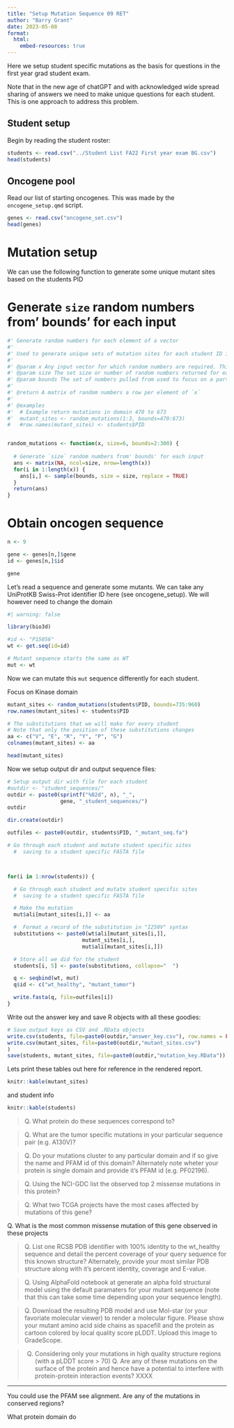```yaml
---
title: "Setup Mutation Sequence 09 RET"
author: "Barry Grant"
date: 2023-05-08
format:
  html:
    embed-resources: true
---
```


Here we setup student specific mutations as the basis for questions in the first year grad student exam.

Note that in the new age of chatGPT and with acknowledged wide spread sharing of answers we need to make unique questions for each student. This is one approach to address this problem. 

## Student setup

Begin by reading the student roster:

```r
students <- read.csv("../Student List FA22 First year exam BG.csv")
head(students)
```


## Oncogene pool

Read our list of starting oncogenes. This was made by the `oncogene_setup.qmd` script.

```r
genes <- read.csv("oncogene_set.csv")
head(genes)
```

# Mutation setup

We can use the following function to generate some unique mutant sites based on the students PID

# Generate `size` random numbers from' bounds' for each input 

```r

#' Generate random numbers for each element of a vector  
#'
#' Used to generate unique sets of mutation sites for each student ID in first year exam setup
#' 
#' @param x Any input vector for which random numbers are required. This can be numeric or character.
#' @param size The set size or number of random numbers returned for each element of `x`
#' @param bounds The set of numbers pulled from used to focus on a particular doman for example
#'
#' @return A matrix of random numbers a row per element of `x`
#'
#' @examples
#'  # Example return mutations in domain 470 to 673
#'  mutant_sites <- random_mutations(1:3, bounds=470:673)
#   #row.names(mutant_sites) <- students$PID


random_mutations <- function(x, size=6, bounds=2:300) {
  
  # Generate `size` random numbers from' bounds' for each input 
  ans <- matrix(NA, ncol=size, nrow=length(x))
  for(i in 1:length(x)) {
    ans[i,] <- sample(bounds, size = size, replace = TRUE)
  }
  return(ans)
}

```



# Obtain oncogen sequence 

```r
n <- 9

gene <- genes[n,]$gene
id <- genes[n,]$id

gene
```

Let's read a sequence and generate some mutants. We can take any UniProtKB Swiss-Prot identifier ID here (see oncogene_setup). We will however need to change the domain 

```r
#| warning: false

library(bio3d)

#id <- "P15056" 
wt <- get.seq(id=id)
```


```r
# Mutant sequence starts the same as WT
mut <- wt
```

Now we can mutate this `mut` sequence differently for each student.

Focus on Kinase domain
```r

mutant_sites <- random_mutations(students$PID, bounds=735:960)
row.names(mutant_sites) <- students$PID

# The substitutions that we will make for every student
# Note that only the position of these substitutions changes
aa <- c("V", "E", "R", "Y", "P", "G")
colnames(mutant_sites) <- aa

head(mutant_sites)
```



Now we setup output dir and output sequence files:


```r
# Setup output dir with file for each student
#outdir <- "student_sequences/"
outdir <- paste0(sprintf("%02d", n), "_",
                 gene, "_student_sequences/")
outdir

dir.create(outdir)

outfiles <- paste0(outdir, students$PID, "_mutant_seq.fa")

```


```r
# Go through each student and mutate student specific sites
  #  saving to a student specific FASTA file



for(i in 1:nrow(students)) {

  # Go through each student and mutate student specific sites
  #  saving to a student specific FASTA file

  # Make the mutation
  mut$ali[mutant_sites[i,]] <- aa

  #  Format a record of the substitution in "I250V" syntax
  substitutions <- paste0(wt$ali[mutant_sites[i,]], 
                        mutant_sites[i,], 
                        mut$ali[mutant_sites[i,]])

  # Store all we did for the student
  students[i, 5] <- paste(substitutions, collapse="  ")

  q <- seqbind(wt, mut)
  q$id <- c("wt_healthy", "mutant_tumor")

  write.fasta(q, file=outfiles[i])
}
```

Write out the answer key and save R objects with all these goodies:


```r
# Save output keys as CSV and .RData objects
write.csv(students, file=paste0(outdir,"answer_key.csv"), row.names = FALSE)
write.csv(mutant_sites, file=paste0(outdir,"mutant_sites.csv")
)
save(students, mutant_sites, file=paste0(outdir,"mutation_key.RData"))
```


Lets print these tables out here for reference in the rendered report.

```r
knitr::kable(mutant_sites)
```

and student info

```r
knitr::kable(students)
```


> Q. What protein do these sequences correspond to?

> Q. What are the tumor specific mutations in your particular sequence pair (e.g. A130V)?

> Q. Do your mutations cluster to any particular domain and if so give the name and PFAM id of this domain? Alternately note wheter your protein is single domain and provide it's PFAM id (e.g. PF02196).

> Q. Using the NCI-GDC list the observed top 2 missense mutations in this protein?

> Q. What two TCGA projects have the most cases affected by mutations of this gene?

Q. What is the most common missense mutation of this gene observed in these projects

> Q. List one RCSB PDB identifier with 100% identity to the wt_healthy sequence and detail the percent coverage of your query sequence for this known structure? Alternately, provide your most similar PDB structure along with it's percent identity, coverage and E-value. 


> Q. Using AlphaFold notebook at <URL> generate an alpha fold structural model using the default paramaters for your mutant sequence (note that this can take some time depending upon your sequence length).

> Q. Download the resulting PDB model and use Mol-star (or your favoriate molecular viewer) to render a molecular figure. Please show your mutant amino acid side chains as spacefill and the protein as cartoon colored by local quality score pLDDT. Upload this image to GradeScope.

> Q. 
Considering only your mutations in high quality structure regions (with a pLDDT score > 70)
> Q. Are any of these mutations on the surface of the protein and hence have a potential to interfere with protein-protein interaction events? XXXX

---


You could use the PFAM see alignment. Are any of the mutations in conserved regions?







What protein domain do 
